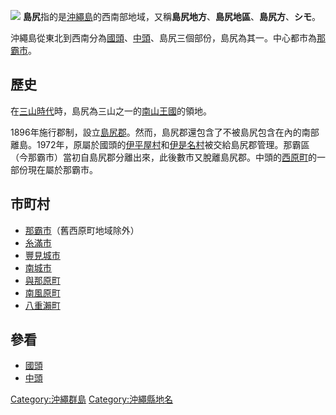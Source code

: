 {{unreferenced|time=2017-03-22T12:15:17+00:00}}
[[File:South Region of Okinawa Island.gif|thumb|
{{Legend|#31639C|島尻。然而包含了[[那霸市|那霸市]]全境。}}]]
'''島尻'''指的是[[沖繩島|沖繩島]]的西南部地域，又稱'''島尻地方'''、'''島尻地區'''、'''島尻方'''、'''シモ'''。

沖繩島從東北到西南分為[[國頭|國頭]]、[[中頭|中頭]]、島尻三個部份，島尻為其一。中心都市為[[那霸市|那霸市]]。

==歷史==
在[[三山時代|三山時代]]時，島尻為三山之一的[[南山王國|南山王國]]的領地。

1896年施行郡制，設立[[島尻郡|島尻郡]]。然而，島尻郡還包含了不被島尻包含在內的南部離島。1972年，原屬於國頭的[[伊平屋村|伊平屋村]]和[[伊是名村|伊是名村]]被交給島尻郡管理。那霸區（今那霸市）當初自島尻郡分離出來，此後數市又脫離島尻郡。中頭的[[西原町|西原町]]的一部份現在屬於那霸市。

== 市町村 ==
*[[那霸市|那霸市]]（舊西原町地域除外）
*[[糸滿市|糸滿市]]
*[[豐見城市|豐見城市]]
*[[南城市|南城市]]
*[[與那原町|與那原町]]
*[[南風原町|南風原町]]
*[[八重瀨町|八重瀨町]]

==參看==
*[[國頭|國頭]]
*[[中頭|中頭]]

{{沖繩諸島}}
[[Category:沖繩群島|Category:沖繩群島]]
[[Category:沖繩縣地名|Category:沖繩縣地名]]